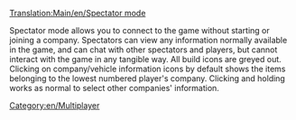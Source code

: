 [[Translation:Main/en/Spectator mode]]
[[Category:en/Multiplayer]]

Spectator mode allows you to connect to the game without starting or joining a company.  Spectators can view any information normally available in the game, and can chat with other spectators and players, but cannot interact with the game in any tangible way.  All build icons are greyed out.  Clicking on company/vehicle information icons by default shows the items belonging to the lowest numbered player's company.  Clicking and holding works as normal to select other companies' information.
